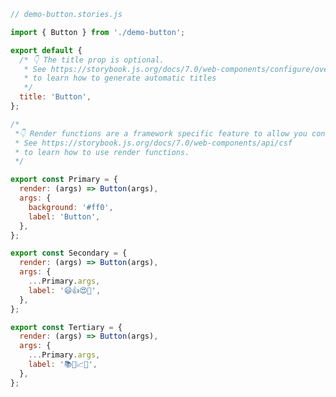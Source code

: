 ```js
// demo-button.stories.js

import { Button } from './demo-button';

export default {
  /* 👇 The title prop is optional.
   * See https://storybook.js.org/docs/7.0/web-components/configure/overview#configure-story-loading
   * to learn how to generate automatic titles
   */
  title: 'Button',
};

/*
 *👇 Render functions are a framework specific feature to allow you control on how the component renders.
 * See https://storybook.js.org/docs/7.0/web-components/api/csf
 * to learn how to use render functions.
 */

export const Primary = {
  render: (args) => Button(args),
  args: {
    background: '#ff0',
    label: 'Button',
  },
};

export const Secondary = {
  render: (args) => Button(args),
  args: {
    ...Primary.args,
    label: '😄👍😍💯',
  },
};

export const Tertiary = {
  render: (args) => Button(args),
  args: {
    ...Primary.args,
    label: '📚📕📈🤓',
  },
};
```
